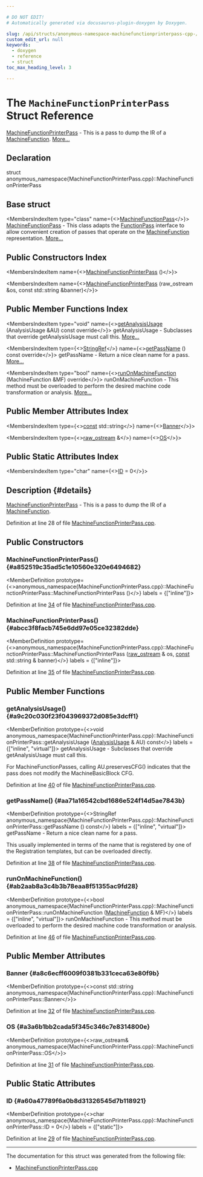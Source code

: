 ```yaml
---

# DO NOT EDIT!
# Automatically generated via docusaurus-plugin-doxygen by Doxygen.

slug: /api/structs/anonymous-namespace-machinefunctionprinterpass-cpp-/machinefunctionprinterpass
custom_edit_url: null
keywords:
  - doxygen
  - reference
  - struct
toc_max_heading_level: 3

---
```





# The `MachineFunctionPrinterPass` Struct Reference

<DoxygenPage pluginConfig={pluginConfig}>

<a href="/docs/api/structs/anonymous-namespace-machinefunctionprinterpass-cpp-/machinefunctionprinterpass">MachineFunctionPrinterPass</a> - This is a pass to dump the IR of a <a href="/docs/api/classes/llvm/machinefunction">MachineFunction</a>. <a href="#details">More...</a>

## Declaration

<CodeBlock>struct anonymous_namespace{MachineFunctionPrinterPass.cpp}::MachineFunctionPrinterPass</CodeBlock>

## Base struct

<MembersIndex>

<MembersIndexItem
  type="class"
  name={<><a href="/docs/api/classes/llvm/machinefunctionpass">MachineFunctionPass</a></>}>
<a href="/docs/api/classes/llvm/machinefunctionpass">MachineFunctionPass</a> - This class adapts the <a href="/docs/api/classes/llvm/functionpass">FunctionPass</a> interface to allow convenient creation of passes that operate on the <a href="/docs/api/classes/llvm/machinefunction">MachineFunction</a> representation. <a href="/docs/api/classes/llvm/machinefunctionpass/#details">More...</a>
</MembersIndexItem>

</MembersIndex>

## Public Constructors Index

<MembersIndex>

<MembersIndexItem
  name={<><a href="#a852519c35ad5c1e10560e320e6494682">MachineFunctionPrinterPass</a> ()</>}>
</MembersIndexItem>

<MembersIndexItem
  name={<><a href="#abcc3f8facb745e6dd97e05ce32382dde">MachineFunctionPrinterPass</a> (raw&#95;ostream &amp;os, const std::string &amp;banner)</>}>
</MembersIndexItem>

</MembersIndex>

## Public Member Functions Index

<MembersIndex>

<MembersIndexItem
  type="void"
  name={<><a href="#a9c20c030f23f043969372d085e3dcff1">getAnalysisUsage</a> (AnalysisUsage &amp;AU) const override</>}>
getAnalysisUsage - Subclasses that override getAnalysisUsage must call this. <a href="#a9c20c030f23f043969372d085e3dcff1">More...</a>
</MembersIndexItem>

<MembersIndexItem
  type={<><a href="/docs/api/classes/llvm/stringref">StringRef</a></>}
  name={<><a href="#aa71a16542cbd1686e524f14d5ae7843b">getPassName</a> () const override</>}>
getPassName - Return a nice clean name for a pass. <a href="#aa71a16542cbd1686e524f14d5ae7843b">More...</a>
</MembersIndexItem>

<MembersIndexItem
  type="bool"
  name={<><a href="#ab2aab8a3c4b3b78eaa8f51355ac9fd28">runOnMachineFunction</a> (MachineFunction &amp;MF) override</>}>
runOnMachineFunction - This method must be overloaded to perform the desired machine code transformation or analysis. <a href="#ab2aab8a3c4b3b78eaa8f51355ac9fd28">More...</a>
</MembersIndexItem>

</MembersIndex>

## Public Member Attributes Index

<MembersIndex>

<MembersIndexItem
  type={<><a href="/docs/api/files/lib/lib/target/lib/target/aarch64/aarch64promoteconstant-cpp/#a90f8350fecae261c25be85d38b451bff">const</a> std::string</>}
  name={<><a href="#a8c6ecff6009f0381b331ceca63e80f9b">Banner</a></>}>
</MembersIndexItem>

<MembersIndexItem
  type={<><a href="/docs/api/classes/llvm/raw-ostream">raw&#95;ostream</a> &amp;</>}
  name={<><a href="#a3a6b1bb2cada5f345c346c7e8314800e">OS</a></>}>
</MembersIndexItem>

</MembersIndex>

## Public Static Attributes Index

<MembersIndex>

<MembersIndexItem
  type="char"
  name={<><a href="#a60a47789f6a0b8d31326545d7b118921">ID</a> = 0</>}>
</MembersIndexItem>

</MembersIndex>

## Description {#details}

<a href="/docs/api/structs/anonymous-namespace-machinefunctionprinterpass-cpp-/machinefunctionprinterpass">MachineFunctionPrinterPass</a> - This is a pass to dump the IR of a <a href="/docs/api/classes/llvm/machinefunction">MachineFunction</a>.

Definition at line 28 of file <a href="/docs/api/files/lib/lib/codegen/machinefunctionprinterpass-cpp">MachineFunctionPrinterPass.cpp</a>.

<SectionDefinition>

## Public Constructors

### MachineFunctionPrinterPass() {#a852519c35ad5c1e10560e320e6494682}

<MemberDefinition
  prototype={<>anonymous&#95;namespace&#123;MachineFunctionPrinterPass.cpp&#125;::MachineFunctionPrinterPass::MachineFunctionPrinterPass ()</>}
  labels = {["inline"]}>

Definition at line <a href="/docs/api/files/lib/lib/codegen/machinefunctionprinterpass-cpp/#l00034">34</a> of file <a href="/docs/api/files/lib/lib/codegen/machinefunctionprinterpass-cpp">MachineFunctionPrinterPass.cpp</a>.
</MemberDefinition>

### MachineFunctionPrinterPass() {#abcc3f8facb745e6dd97e05ce32382dde}

<MemberDefinition
  prototype={<>anonymous&#95;namespace&#123;MachineFunctionPrinterPass.cpp&#125;::MachineFunctionPrinterPass::MachineFunctionPrinterPass (<a href="/docs/api/classes/llvm/raw-ostream">raw&#95;ostream</a> &amp; os, <a href="/docs/api/files/lib/lib/target/lib/target/aarch64/aarch64promoteconstant-cpp/#a90f8350fecae261c25be85d38b451bff">const</a> std::string &amp; banner)</>}
  labels = {["inline"]}>

Definition at line <a href="/docs/api/files/lib/lib/codegen/machinefunctionprinterpass-cpp/#l00035">35</a> of file <a href="/docs/api/files/lib/lib/codegen/machinefunctionprinterpass-cpp">MachineFunctionPrinterPass.cpp</a>.
</MemberDefinition>

</SectionDefinition>

<SectionDefinition>

## Public Member Functions

### getAnalysisUsage() {#a9c20c030f23f043969372d085e3dcff1}

<MemberDefinition
  prototype={<>void anonymous&#95;namespace&#123;MachineFunctionPrinterPass.cpp&#125;::MachineFunctionPrinterPass::getAnalysisUsage (<a href="/docs/api/classes/llvm/analysisusage">AnalysisUsage</a> &amp; AU) const</>}
  labels = {["inline", "virtual"]}>
getAnalysisUsage - Subclasses that override getAnalysisUsage must call this.

For MachineFunctionPasses, calling AU.preservesCFG() indicates that the pass does not modify the MachineBasicBlock CFG.

Definition at line <a href="/docs/api/files/lib/lib/codegen/machinefunctionprinterpass-cpp/#l00040">40</a> of file <a href="/docs/api/files/lib/lib/codegen/machinefunctionprinterpass-cpp">MachineFunctionPrinterPass.cpp</a>.
</MemberDefinition>

### getPassName() {#aa71a16542cbd1686e524f14d5ae7843b}

<MemberDefinition
  prototype={<>StringRef anonymous&#95;namespace&#123;MachineFunctionPrinterPass.cpp&#125;::MachineFunctionPrinterPass::getPassName () const</>}
  labels = {["inline", "virtual"]}>
getPassName - Return a nice clean name for a pass.

This usually implemented in terms of the name that is registered by one of the Registration templates, but can be overloaded directly.

Definition at line <a href="/docs/api/files/lib/lib/codegen/machinefunctionprinterpass-cpp/#l00038">38</a> of file <a href="/docs/api/files/lib/lib/codegen/machinefunctionprinterpass-cpp">MachineFunctionPrinterPass.cpp</a>.
</MemberDefinition>

### runOnMachineFunction() {#ab2aab8a3c4b3b78eaa8f51355ac9fd28}

<MemberDefinition
  prototype={<>bool anonymous&#95;namespace&#123;MachineFunctionPrinterPass.cpp&#125;::MachineFunctionPrinterPass::runOnMachineFunction (<a href="/docs/api/classes/llvm/machinefunction">MachineFunction</a> &amp; MF)</>}
  labels = {["inline", "virtual"]}>
runOnMachineFunction - This method must be overloaded to perform the desired machine code transformation or analysis.

Definition at line <a href="/docs/api/files/lib/lib/codegen/machinefunctionprinterpass-cpp/#l00046">46</a> of file <a href="/docs/api/files/lib/lib/codegen/machinefunctionprinterpass-cpp">MachineFunctionPrinterPass.cpp</a>.
</MemberDefinition>

</SectionDefinition>

<SectionDefinition>

## Public Member Attributes

### Banner {#a8c6ecff6009f0381b331ceca63e80f9b}

<MemberDefinition
  prototype={<>const std::string anonymous&#95;namespace&#123;MachineFunctionPrinterPass.cpp&#125;::MachineFunctionPrinterPass::Banner</>}>

Definition at line <a href="/docs/api/files/lib/lib/codegen/machinefunctionprinterpass-cpp/#l00032">32</a> of file <a href="/docs/api/files/lib/lib/codegen/machinefunctionprinterpass-cpp">MachineFunctionPrinterPass.cpp</a>.
</MemberDefinition>

### OS {#a3a6b1bb2cada5f345c346c7e8314800e}

<MemberDefinition
  prototype={<>raw&#95;ostream&amp; anonymous&#95;namespace&#123;MachineFunctionPrinterPass.cpp&#125;::MachineFunctionPrinterPass::OS</>}>

Definition at line <a href="/docs/api/files/lib/lib/codegen/machinefunctionprinterpass-cpp/#l00031">31</a> of file <a href="/docs/api/files/lib/lib/codegen/machinefunctionprinterpass-cpp">MachineFunctionPrinterPass.cpp</a>.
</MemberDefinition>

</SectionDefinition>

<SectionDefinition>

## Public Static Attributes

### ID {#a60a47789f6a0b8d31326545d7b118921}

<MemberDefinition
  prototype={<>char anonymous&#95;namespace&#123;MachineFunctionPrinterPass.cpp&#125;::MachineFunctionPrinterPass::ID = 0</>}
  labels = {["static"]}>

Definition at line <a href="/docs/api/files/lib/lib/codegen/machinefunctionprinterpass-cpp/#l00029">29</a> of file <a href="/docs/api/files/lib/lib/codegen/machinefunctionprinterpass-cpp">MachineFunctionPrinterPass.cpp</a>.
</MemberDefinition>

</SectionDefinition>

<hr/>

The documentation for this struct was generated from the following file:

<ul>
<li><a href="/docs/api/files/lib/lib/codegen/machinefunctionprinterpass-cpp">MachineFunctionPrinterPass.cpp</a></li>
</ul>

</DoxygenPage>
